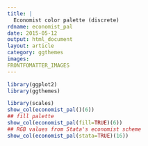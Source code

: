 ```yaml
---
title: |
  Economist color palette (discrete)
rdname: economist_pal
date: 2015-05-12
output: html_document
layout: article
category: ggthemes
images:
FRONTFOMATTER_IMAGES
---
```


```r
library(ggplot2)
library(ggthemes)
```

```r
library(scales)
show_col(economist_pal()(6))
## fill palette
show_col(economist_pal(fill=TRUE)(6))
## RGB values from Stata's economist scheme
show_col(economist_pal(stata=TRUE)(16))



```